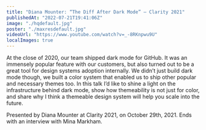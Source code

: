```yaml
---
title: "Diana Mounter: “The Diff After Dark Mode” — Clarity 2021"
publishedAt: "2022-07-21T19:41:06Z"
image: "./hqdefault.jpg"
poster: "./maxresdefault.jpg"
videoUrl: "https://www.youtube.com/watch?v=_-8RKnpwu9U"
localImages: true
---
```


At the close of 2020, our team shipped dark mode for GitHub. It was an immensely popular feature with our customers, but also turned out to be a great tool for design systems adoption internally. We didn’t just build dark mode though, we built a color system that enabled us to ship other popular and necessary themes too. In this talk I’d like to shine a light on the infrastructure behind dark mode, show how themeability is not just for color, and share why I think a themeable design system will help you scale into the future.

Presented by Diana Mounter at Clarity 2021, on October 29th, 2021. Ends with an interview with Mina Markham.

